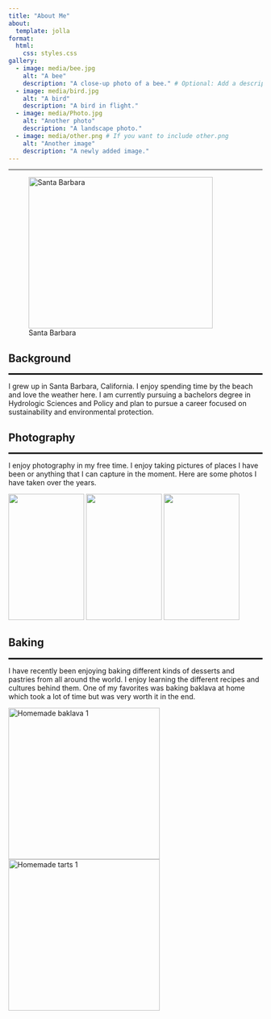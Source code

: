 ```yaml
---
title: "About Me"
about:
  template: jolla
format:
  html:
    css: styles.css 
gallery:
  - image: media/bee.jpg
    alt: "A bee"
    description: "A close-up photo of a bee." # Optional: Add a description
  - image: media/bird.jpg
    alt: "A bird"
    description: "A bird in flight."
  - image: media/Photo.jpg
    alt: "Another photo"
    description: "A landscape photo."
  - image: media/other.png # If you want to include other.png
    alt: "Another image"
    description: "A newly added image."
--- 
```


---
![Santa Barbara](media/SantaBarbara.jpg){fig-align="center"style="width:365px; height:300px;"}

## Background

<hr style="height: 3px; background-color: black; border: none;">

I grew up in Santa Barbara, California. I enjoy spending time by the beach and love the weather here. I am currently pursuing a bachelors degree in Hydrologic Sciences and Policy and plan to pursue a career focused on sustainability and environmental protection.



## Photography

<hr style="height: 3px; background-color: black; border: none;">

I enjoy photography in my free time. I enjoy taking pictures of places I have been or anything that I can capture in the moment. Here are some photos I have taken over the years.

::: {layout="[[3]]" gap="0px" layout-align="center"}
![](media/bee.jpg){style="height:250px; width:150px; object-fit:cover;"}
![](media/bird.jpg){style="height:250px; width:150px; object-fit:cover;"}
![](media/Photo.jpg){style="height:250px; width:150px; object-fit:cover;"}
:::

## Baking

<hr style="height: 3px; background-color: black; border: none;">

I have recently been enjoying baking different kinds of desserts and pastries from all around the world. I enjoy learning the different recipes and cultures behind them. One of my favorites was baking baklava at home which took a lot of time but was very worth it in the end.
<div style="display: flex; gap: 10px;justify-content: center;">
  <img src="media/Baklava.jpg" alt="Homemade baklava 1" style="height: 300px; width: auto; object-fit: cover;">
  <img src="media/Tart.jpg" alt="Homemade tarts 1" style="height: 300px; width: auto; object-fit: cover;">
</div>





